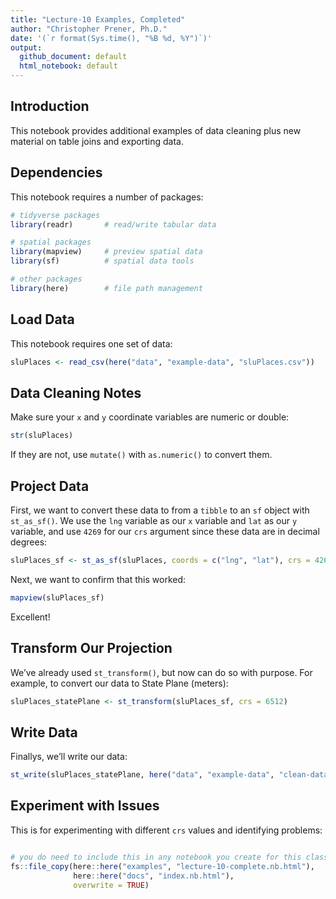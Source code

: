 ```yaml
---
title: "Lecture-10 Examples, Completed"
author: "Christopher Prener, Ph.D."
date: '(`r format(Sys.time(), "%B %d, %Y")`)'
output: 
  github_document: default
  html_notebook: default 
---
```


## Introduction
This notebook provides additional examples of data cleaning plus new material on table joins and exporting data.

## Dependencies
This notebook requires a number of packages:

```r
# tidyverse packages
library(readr)       # read/write tabular data

# spatial packages
library(mapview)     # preview spatial data
library(sf)          # spatial data tools

# other packages
library(here)        # file path management
```

## Load Data
This notebook requires one set of data:

```r
sluPlaces <- read_csv(here("data", "example-data", "sluPlaces.csv"))
```

## Data Cleaning Notes
Make sure your `x` and `y` coordinate variables are numeric or double:

```r
str(sluPlaces)
```

If they are not, use `mutate()` with `as.numeric()` to convert them.

## Project Data
First, we want to convert these data to from a `tibble` to an `sf` object with `st_as_sf()`. We use the `lng` variable as our `x` variable and `lat` as our `y` variable, and use `4269` for our `crs` argument since these data are in decimal degrees:

```r
sluPlaces_sf <- st_as_sf(sluPlaces, coords = c("lng", "lat"), crs = 4269)
```

Next, we want to confirm that this worked:

```r
mapview(sluPlaces_sf)
```

Excellent!

## Transform Our Projection
We've already used `st_transform()`, but now can do so with purpose. For example, to convert our data to State Plane (meters):

```r
sluPlaces_statePlane <- st_transform(sluPlaces_sf, crs = 6512)
```

## Write Data
Finallys, we'll write our data:

```r
st_write(sluPlaces_statePlane, here("data", "example-data", "clean-data", "sluPlaces.shp"), delete_dsn = TRUE)
```

## Experiment with Issues
This is for experimenting with different `crs` values and identifying problems:

```r

```



```r
# you do need to include this in any notebook you create for this class
fs::file_copy(here::here("examples", "lecture-10-complete.nb.html"), 
              here::here("docs", "index.nb.html"), 
              overwrite = TRUE)
```

